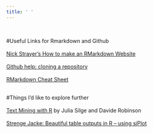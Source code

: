```yaml
---
title: ' '
---
```

<br> 

#Useful Links for Rmarkdown and Github  
<br>
[Nick Strayer's How to make an RMarkdown Website](http://nickstrayer.me/RMarkdown_Sites_tutorial/)  
<br>
[Github help: cloning a repository](https://help.github.com/articles/cloning-a-repository/)  
<br>
[RMarkdown Cheat Sheet](https://www.rstudio.com/wp-content/uploads/2015/02/rmarkdown-cheatsheet.pdf)
<br>
<br>


#Things I'd like to explore further  
<br>
[Text Mining with R](http://tidytextmining.com/twitter.html) by Julia Silge and Davide Robinson  
<br>
[Strenge Jacke: Beautiful table outputs in R  -- using sjPlot](https://strengejacke.wordpress.com/2014/03/04/beautiful-table-outputs-in-r-part-2-rstats-sjplot/)